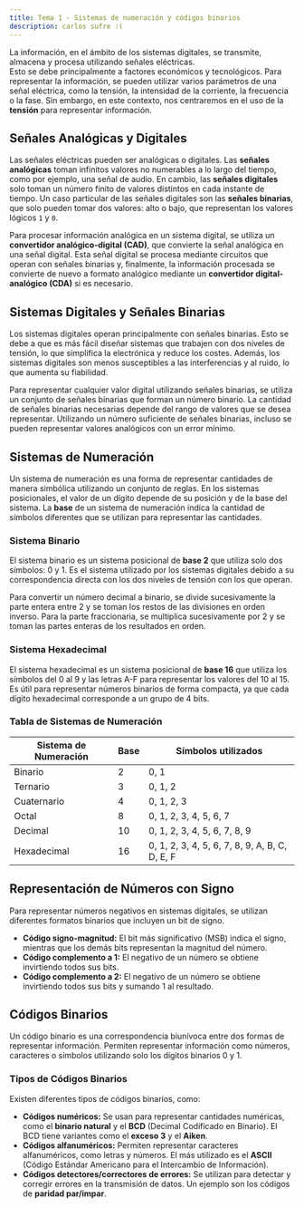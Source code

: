 ```yaml
---
title: Tema 1 - Sistemas de numeración y códigos binarios
description: carlos sufre :(
---
```


La información, en el ámbito de los sistemas digitales, se transmite, almacena y procesa utilizando señales eléctricas.  
Esto se debe principalmente a factores económicos y tecnológicos. Para representar la información, se pueden utilizar varios parámetros de una señal eléctrica,
como la tensión, la intensidad de la corriente, la frecuencia o la fase. Sin embargo, en este contexto, nos centraremos en el uso de la **tensión** para
representar información.

## Señales Analógicas y Digitales

Las señales eléctricas pueden ser analógicas o digitales. Las **señales analógicas** toman infinitos valores no numerables a lo largo del tiempo,
como por ejemplo, una señal de audio. En cambio, las **señales digitales** solo toman un número finito de valores distintos en cada instante de tiempo.
Un caso particular de las señales digitales son las **señales binarias**, que solo pueden tomar dos valores: alto o bajo, que representan los valores lógicos `1` y `0`.

Para procesar información analógica en un sistema digital, se utiliza un **convertidor analógico-digital (CAD)**,
que convierte la señal analógica en una señal digital. Esta señal digital se procesa mediante circuitos que operan con señales binarias y,
finalmente, la información procesada se convierte de nuevo a formato analógico mediante un **convertidor digital-analógico (CDA)** si es necesario.

## Sistemas Digitales y Señales Binarias

Los sistemas digitales operan principalmente con señales binarias. Esto se debe a que es más fácil diseñar sistemas que trabajen con dos niveles de tensión,
lo que simplifica la electrónica y reduce los costes. Además, los sistemas digitales son menos susceptibles a las interferencias y al ruido, lo que aumenta
su fiabilidad.

Para representar cualquier valor digital utilizando señales binarias, se utiliza un conjunto de señales binarias que forman un número binario.
La cantidad de señales binarias necesarias depende del rango de valores que se desea representar. Utilizando un número suficiente de señales binarias,
incluso se pueden representar valores analógicos con un error mínimo.

## Sistemas de Numeración

Un sistema de numeración es una forma de representar cantidades de manera simbólica utilizando un conjunto de reglas. En los sistemas posicionales,
el valor de un dígito depende de su posición y de la base del sistema. La **base** de un sistema de numeración indica la cantidad de símbolos diferentes
que se utilizan para representar las cantidades.

### Sistema Binario

El sistema binario es un sistema posicional de **base 2** que utiliza solo dos símbolos: 0 y 1. Es el sistema utilizado por los sistemas digitales debido a
su correspondencia directa con los dos niveles de tensión con los que operan.

Para convertir un número decimal a binario, se divide sucesivamente la parte entera entre 2 y se toman los restos de las divisiones en orden inverso.
Para la parte fraccionaria, se multiplica sucesivamente por 2 y se toman las partes enteras de los resultados en orden.

### Sistema Hexadecimal

El sistema hexadecimal es un sistema posicional de **base 16** que utiliza los símbolos del 0 al 9 y las letras A-F para representar los valores del 10 al 15.
Es útil para representar números binarios de forma compacta, ya que cada dígito hexadecimal corresponde a un grupo de 4 bits.

### Tabla de Sistemas de Numeración

| Sistema de Numeración | Base | Símbolos utilizados                            |
| --------------------- | ---- | ---------------------------------------------- |
| Binario               | 2    | 0, 1                                           |
| Ternario              | 3    | 0, 1, 2                                        |
| Cuaternario           | 4    | 0, 1, 2, 3                                     |
| Octal                 | 8    | 0, 1, 2, 3, 4, 5, 6, 7                         |
| Decimal               | 10   | 0, 1, 2, 3, 4, 5, 6, 7, 8, 9                   |
| Hexadecimal           | 16   | 0, 1, 2, 3, 4, 5, 6, 7, 8, 9, A, B, C, D, E, F |

## Representación de Números con Signo

Para representar números negativos en sistemas digitales, se utilizan diferentes formatos binarios que incluyen un bit de signo.

- **Código signo-magnitud:** El bit más significativo (MSB) indica el signo, mientras que los demás bits representan la magnitud del número.
- **Código complemento a 1:** El negativo de un número se obtiene invirtiendo todos sus bits.
- **Código complemento a 2:** El negativo de un número se obtiene invirtiendo todos sus bits y sumando 1 al resultado.

## Códigos Binarios

Un código binario es una correspondencia biunívoca entre dos formas de representar información. Permiten representar información como números,
caracteres o símbolos utilizando solo los dígitos binarios 0 y 1.

### Tipos de Códigos Binarios

Existen diferentes tipos de códigos binarios, como:

- **Códigos numéricos:** Se usan para representar cantidades numéricas, como el **binario natural** y el **BCD** (Decimal Codificado en Binario).
  El BCD tiene variantes como el **exceso 3** y el **Aiken**.
- **Códigos alfanuméricos:** Permiten representar caracteres alfanuméricos, como letras y números. El más utilizado es el **ASCII**
  (Código Estándar Americano para el Intercambio de Información).
- **Códigos detectores/correctores de errores:** Se utilizan para detectar y corregir errores en la transmisión de datos.
  Un ejemplo son los códigos de **paridad par/impar**.
